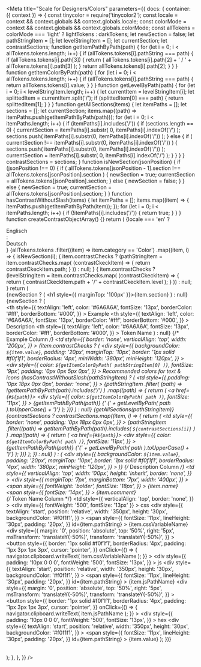 

<Meta
  title="Scale for Designers/Colors"
  parameters={{
    docs: {
      container: ({ context }) => {
        const tinycolor = require('tinycolor2');
        const locale = context && context.globals && context.globals.locale;
        const colorMode =
          context && context.globals && context.globals.colorMode;
        const allTokens = colorMode === 'light' ? lightTokens : darkTokens;
        let newSection = false;
        let pathStringItem = [];
        let levelStringItem = [];
        let currentSection;
        let contrastSections;
        function getItemPathByPath(path) {
          for (let i = 0; i < allTokens.tokens.length; i++) {
            if (allTokens.tokens[i].pathString === path) {
              if (allTokens.tokens[i].path[3]) {
                return (
                  allTokens.tokens[i].path[2] +
                  ' / ' +
                  allTokens.tokens[i].path[3]
                );
              }
              return allTokens.tokens[i].path[2];
            }
          }
        }
        function getItemColorByPath(path) {
          for (let i = 0; i < allTokens.tokens.length; i++) {
            if (allTokens.tokens[i].pathString === path) {
              return allTokens.tokens[i].value;
            }
          }
        }
        function getLevelByPath(path) {
          for (let i = 0; i < levelStringItem.length; i++) {
            let currentItem = levelStringItem[i];
            let splittedItem = currentItem.split('/');
            if (splittedItem[0] === path) {
              return splittedItem[1];
            }
          }
        }
        function getAllSections(items) {
          let itemPaths = [];
          let sections = [];
          let currentSection;
          items.map((path) => itemPaths.push(getItemPathByPath(path)));
          for (let i = 0; i < itemPaths.length; i++) {
            if (itemPaths[i].includes('/')) {
              if (sections.length == 0) {
                currentSection = itemPaths[i].substr(
                  0,
                  itemPaths[i].indexOf('/')
                );
                sections.push(
                  itemPaths[i].substr(0, itemPaths[i].indexOf('/'))
                );
              } else {
                if (
                  currentSection !==
                  itemPaths[i].substr(0, itemPaths[i].indexOf('/'))
                ) {
                  sections.push(
                    itemPaths[i].substr(0, itemPaths[i].indexOf('/'))
                  );
                  currentSection = itemPaths[i].substr(
                    0,
                    itemPaths[i].indexOf('/')
                  );
                }
              }
            }
          }
          contrastSections = sections;
        }
        function isNewSection(jsonPosition) {
          if (jsonPosition !== 0) {
            if (
              allTokens.tokens[jsonPosition - 1].section !==
              allTokens.tokens[jsonPosition].section
            ) {
              newSection = true;
              currentSection = allTokens.tokens[jsonPosition].section;
            } else {
              newSection = false;
            }
          } else {
            newSection = true;
            currentSection = allTokens.tokens[jsonPosition].section;
          }
        }
        function hasContrastWithoutSlash(items) {
          let itemPaths = [];
          items.map((item) => {
            itemPaths.push(getItemPathByPath(item));
          });
          for (let i = 0; i < itemPaths.length; i++) {
            if (!itemPaths[i].includes('/')) {
              return true;
            }
          }
        }
        function createContrastObjectArray() {}
        return (
          <DocsContainer context={context}>
            {locale === 'en' ? <div>Englisch</div> : <div>Deutsch</div>}
            <table>
              {allTokens.tokens
                .filter((item) => item.category == 'Color')
                .map((item, i) => {
                  isNewSection(i);
                  {
                    item.contrastChecks
                      ? (pathStringItem = item.contrastChecks.map(
                          (contrastCkeckItem) => {
                            return contrastCkeckItem.path;
                          }
                        ))
                      : null;
                  }
                  {
                    item.contrastChecks
                      ? (levelStringItem = item.contrastChecks.map(
                          (contrastCkeckItem) => {
                            return (
                              contrastCkeckItem.path +
                              '/' +
                              contrastCkeckItem.level
                            );
                          }
                        ))
                      : null;
                  }
                  return (
                    <div>
                      {newSection ? (
                        <h1 style={{ marginTop: '100px' }}>{item.section}</h1>
                      ) : null}
                      {newSection ? (
                        <thead>
                          <tr>
                            <th
                              style={{
                                textAlign: 'left',
                                color: '#6A6A6A',
                                fontSize: '13px',
                                borderColor: '#fff',
                                borderBottom: '#000',
                              }}
                            >
                              Example
                            </th>
                            <th
                              style={{
                                textAlign: 'left',
                                color: '#6A6A6A',
                                fontSize: '13px',
                                borderColor: '#fff',
                                borderBottom: '#000',
                              }}
                            >
                              Description
                            </th>
                            <th
                              style={{
                                textAlign: 'left',
                                color: '#6A6A6A',
                                fontSize: '13px',
                                borderColor: '#fff',
                                borderBottom: '#000',
                              }}
                            >
                              Token Name
                            </th>
                          </tr>
                        </thead>
                      ) : null}
                      <tbody>
                        <tr>
                          {/* Example Column */}
                          <td
                            style={{
                              border: 'none',
                              verticalAlign: 'top',
                              width: '200px',
                            }}
                          >
                            {item.contrastChecks ? (
                              <div
                                style={{
                                  backgroundColor: `${item.value}`,
                                  padding: '20px',
                                  marginTop: '10px',
                                  border: '1px solid #f0f1f1',
                                  borderRadius: '4px',
                                  minWidth: '380px',
                                  minHeight: '120px',
                                }}
                              >
                                <div
                                  style={{
                                    color: `${getItemColorByPath(
                                      pathStringItem[0]
                                    )}`,
                                    fontSize: '9px',
                                    padding: '0px 0px 5px 0px',
                                  }}
                                >
                                  Recommended colors for text & icons
                                </div>
                                {hasContrastWithoutSlash(pathStringItem) ? (
                                  <td
                                    style={{
                                      padding: '0px 18px 0px 0px',
                                      border: 'none',
                                    }}
                                  >
                                    {pathStringItem
                                      .filter(
                                        (path) =>
                                          !getItemPathByPath(path).includes('/')
                                      )
                                      .map((path) => {
                                        return (
                                          <a href={`#${path}`}>
                                            <div
                                              style={{
                                                color: `${getItemColorByPath(
                                                  path
                                                )}`,
                                                fontSize: '11px',
                                              }}
                                            >
                                              {getItemPathByPath(path)}
                                              {' (' +
                                                getLevelByPath(
                                                  path
                                                ).toUpperCase() +
                                                ')'}
                                            </div>
                                          </a>
                                        );
                                      })}
                                  </td>
                                ) : null}
                                {getAllSections(pathStringItem)}
                                {contrastSections
                                  ? contrastSections.map((item, i) => {
                                      return (
                                        <td
                                          style={{
                                            border: 'none',
                                            padding: '0px 18px 0px 0px',
                                          }}
                                        >
                                          {pathStringItem
                                            .filter((path) =>
                                              getItemPathByPath(path).includes(
                                                `${contrastSections[i]}`
                                              )
                                            )
                                            .map((path) => {
                                              return (
                                                <a href={`#${path}`}>
                                                  <div
                                                    style={{
                                                      color: `${getItemColorByPath(
                                                        path
                                                      )}`,
                                                      fontSize: '11px',
                                                    }}
                                                  >
                                                    {getItemPathByPath(path)}
                                                    {'(' +
                                                      getLevelByPath(
                                                        path
                                                      ).toUpperCase() +
                                                      ')'}
                                                  </div>
                                                </a>
                                              );
                                            })}
                                        </td>
                                      );
                                    })
                                  : null}
                              </div>
                            ) : (
                              <div
                                style={{
                                  backgroundColor: `${item.value}`,
                                  padding: '20px',
                                  marginTop: '10px',
                                  border: '1px solid #f0f1f1',
                                  borderRadius: '4px',
                                  width: '380px',
                                  minHeight: '120px',
                                }}
                              ></div>
                            )}
                          </td>
                          {/* Description Column */}
                          <td
                            style={{
                              verticalAlign: 'top',
                              width: '00px',
                              height: 'inherit',
                              border: 'none',
                            }}
                          >
                            <div
                              style={{
                                marginTop: '7px',
                                marginBottom: '7px',
                                width: '400px',
                              }}
                            >
                              <div>
                                <span
                                  style={{
                                    fontWeight: 'bolder',
                                    fontSize: '18px',
                                  }}
                                >
                                  {item.name}
                                </span>
                              </div>
                              <div>
                                <span
                                  style={{
                                    fontSize: '14px',
                                  }}
                                >
                                  {item.comment}
                                </span>
                              </div>
                            </div>
                          </td>
                          {/* Token Name Column */}
                          <td
                            style={{
                              verticalAlign: 'top',
                              border: 'none',
                            }}
                          >
                            <div
                              style={{ fontWeight: '500', fontSize: '13px' }}
                            >
                              css
                            </div>
                            <div
                              style={{
                                textAlign: 'start',
                                position: 'relative',
                                width: '350px',
                                height: '30px',
                                backgroundColor: '#f0f1f1',
                              }}
                            >
                              <span
                                style={{
                                  fontSize: '11px',
                                  lineHeight: '30px',
                                  padding: '20px',
                                }}
                                id={item.pathString}
                              >
                                {item.cssVariableName}
                              </span>
                              <div
                                style={{
                                  margin: '0',
                                  position: 'absolute',
                                  top: '50%',
                                  right: '5px',
                                  msTransform: 'translateY(-50%)',
                                  transform: 'translateY(-50%)',
                                }}
                              >
                                <button
                                  style={{
                                    border: '1px solid #f0f1f1',
                                    borderRadius: '4px',
                                    padding: '1px 3px 1px 3px',
                                    cursor: 'pointer',
                                  }}
                                  onClick={() => {
                                    navigator.clipboard.writeText(
                                      item.cssVariableName
                                    );
                                  }}
                                >
                                  <scale-icon-action-copy-paste
                                    size={15}
                                    accessibility-title="copy-paste"
                                    color="hsla(0, 0%, 0%, 0.65)"
                                  />
                                </button>
                              </div>
                            </div>
                            <div
                              style={{
                                padding: '10px 0 0 0',
                                fontWeight: '500',
                                fontSize: '13px',
                              }}
                            >
                              js
                            </div>
                            <div
                              style={{
                                textAlign: 'start',
                                position: 'relative',
                                width: '350px',
                                height: '30px',
                                backgroundColor: '#f0f1f1',
                              }}
                            >
                              <span
                                style={{
                                  fontSize: '11px',
                                  lineHeight: '30px',
                                  padding: '20px',
                                }}
                                id={item.pathString}
                              >
                                {item.jsPathName}
                              </span>
                              <div
                                style={{
                                  margin: '0',
                                  position: 'absolute',
                                  top: '50%',
                                  right: '5px',
                                  msTransform: 'translateY(-50%)',
                                  transform: 'translateY(-50%)',
                                }}
                              >
                                <button
                                  style={{
                                    border: '1px solid #f0f1f1',
                                    borderRadius: '4px',
                                    padding: '1px 3px 1px 3px',
                                    cursor: 'pointer',
                                  }}
                                  onClick={() => {
                                    navigator.clipboard.writeText(
                                      item.jsPathName
                                    );
                                  }}
                                >
                                  <scale-icon-action-copy-paste
                                    size={15}
                                    accessibility-title="copy-paste"
                                    color="hsla(0, 0%, 0%, 0.65)"
                                  />
                                </button>
                              </div>
                            </div>
                            <div
                              style={{
                                padding: '10px 0 0 0',
                                fontWeight: '500',
                                fontSize: '13px',
                              }}
                            >
                              hex
                            </div>
                            <div
                              style={{
                                textAlign: 'start',
                                position: 'relative',
                                width: '350px',
                                height: '30px',
                                backgroundColor: '#f0f1f1',
                              }}
                            >
                              <span
                                style={{
                                  fontSize: '11px',
                                  lineHeight: '30px',
                                  padding: '20px',
                                }}
                                id={item.pathString}
                              >
                                {item.value}
                              </span>
                            </div>
                          </td>
                        </tr>
                      </tbody>
                    </div>
                  );
                })}
            </table>
          </DocsContainer>
        );
      },
    },
  }}
/>
